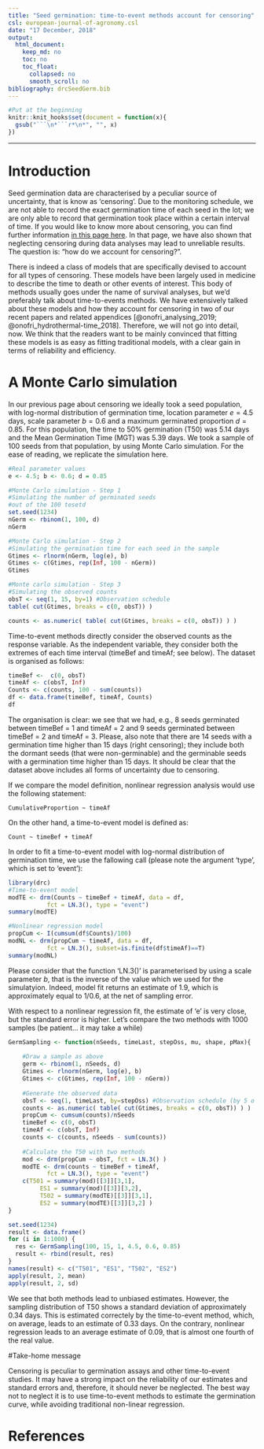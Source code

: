 ```yaml
---
title: "Seed germination: time-to-event methods account for censoring"
csl: european-journal-of-agronomy.csl
date: "17 December, 2018"
output:
  html_document:
    keep_md: no
    toc: no
    toc_float:
      collapsed: no
      smooth_scroll: no
bibliography: drcSeedGerm.bib
---
```


```r
#Put at the beginning
knitr::knit_hooks$set(document = function(x){ 
  gsub("```\n*```r*\n*", "", x) 
})
```

---

# Introduction

Seed germination data are characterised by a peculiar source of uncertainty, that is know as 'censoring'. Due to the monitoring schedule, we are not able to record the exact germination time of each seed in the lot; we are only able to record that germination took place within a certain interval of time. If you would like to know more about censoring, you can find further information [in this page here](Censoring.html). In that page, we have also shown that neglecting censoring during data analyses may lead to unreliable results. The question is: "how do we account for censoring?".

There is indeed a class of models that are specifically devised to account for all types of censoring. These models have been largely used in medicine to describe the time to death or other events of interest. This body of methods usually goes under the name of survival analyses, but we'd preferably talk about time-to-events methods. We have extensively talked about these models and how they account for censoring in two of our recent papers and related appendices [@onofri_analysing_2019; @onofri_hydrothermal-time_2018]. Therefore, we will not go into detail, now. We think that the readers want to be mainly convinced that fitting these models is as easy as fitting traditional models, with a clear gain in terms of reliability and efficiency.

# A Monte Carlo simulation

In our previous page about censoring we ideally took a seed population, with log-normal distribution of germination time, location parameter $e = 4.5$ days, scale parameter $b = 0.6$  and a maximum germinated proportion $d = 0.85$. For this population, the time to 50% germination (T50) was 5.14 days and the Mean Germination Time (MGT) was 5.39 days. We took a sample of 100 seeds from that population, by using Monte Carlo simulation. For the ease of reading, we replicate the simulation here.



```r
#Real parameter values
e <- 4.5; b <- 0.6; d = 0.85

#Monte Carlo simulation - Step 1
#Simulating the number of germinated seeds
#out of the 100 tesetd
set.seed(1234)
nGerm <- rbinom(1, 100, d)
nGerm

#Monte Carlo simulation - Step 2
#Simulating the germination time for each seed in the sample
Gtimes <- rlnorm(nGerm, log(e), b)
Gtimes <- c(Gtimes, rep(Inf, 100 - nGerm))
Gtimes

#Monte carlo simulation - Step 3
#Simulating the observed counts
obsT <- seq(1, 15, by=1) #Observation schedule
table( cut(Gtimes, breaks = c(0, obsT)) )

counts <- as.numeric( table( cut(Gtimes, breaks = c(0, obsT)) ) )
```

Time-to-event methods directly consider the observed counts as the response variable. As the independent variable, they consider both the extremes of each time interval (timeBef and timeAf; see below). The dataset is organised as follows:

```r
timeBef <-  c(0, obsT)
timeAf <- c(obsT, Inf)
Counts <- c(counts, 100 - sum(counts))
df <- data.frame(timeBef, timeAf, Counts)
df
```


The organisation is clear: we see that we had, e.g., 8 seeds germinated between timeBef = 1 and timeAf = 2 and 9 seeds germinated between timeBef = 2 and timeAf = 3. Please, also note that there are 14 seeds with a germination time higher than 15 days (right censoring); they include both the dormant seeds (that were non-germinable) and the germinable seeds with a germination time higher than 15 days. It should be clear that the dataset above includes all forms of uncertainty due to censoring.

If we compare the model definition, nonlinear regression analysis would use the following statement:

```
CumulativeProportion ~ timeAf
```

On the other hand, a time-to-event model is defined as:

```
Count ~ timeBef + timeAf
```
In order to fit a time-to-event model with log-normal distribution of germination time, we use the fallowing call (please note the argument 'type', which is set to 'event'):

```r
library(drc)
#Time-to-event model
modTE <- drm(Counts ~ timeBef + timeAf, data = df, 
           fct = LN.3(), type = "event")
summary(modTE)

#Nonlinear regression model
propCum <- I(cumsum(df$Counts)/100)
modNL <- drm(propCum ~ timeAf, data = df, 
           fct = LN.3(), subset=is.finite(df$timeAf)==T)
summary(modNL)
```

Please consider that the function 'LN.3()' is parameterised by using a scale parameter $b$, that is the inverse of the value which we used for the simulatyion. Indeed, model fit returns an estimate of 1.9, which is approximately equal to $1/0.6$, at the net of sampling error.

With respect to a nonlinear regression fit, the estimate of 'e' is very close, but the standard error is higher. Let's compare the two methods with 1000 samples (be patient... it may take a while)

```r
GermSampling <- function(nSeeds, timeLast, stepOss, mu, shape, pMax){
    
    #Draw a sample as above
    germ <- rbinom(1, nSeeds, d)
    Gtimes <- rlnorm(nGerm, log(e), b)
    Gtimes <- c(Gtimes, rep(Inf, 100 - nGerm))
    
    #Generate the observed data
    obsT <- seq(1, timeLast, by=stepOss) #Observation schedule (by 5 o 2)
    counts <- as.numeric( table( cut(Gtimes, breaks = c(0, obsT)) ) )
    propCum <- cumsum(counts)/nSeeds
    timeBef <- c(0, obsT)
    timeAf <- c(obsT, Inf)
    counts <- c(counts, nSeeds - sum(counts))
    
    #Calculate the T50 with two methods
    mod <- drm(propCum ~ obsT, fct = LN.3() )
    modTE <- drm(counts ~ timeBef + timeAf, 
           fct = LN.3(), type = "event")
    c(T501 = summary(mod)[[3]][3,1],
         ES1 = summary(mod)[[3]][3,2],
         T502 = summary(modTE)[[3]][3,1],
         ES2 = summary(modTE)[[3]][3,2] )
}

set.seed(1234)
result <- data.frame()
for (i in 1:1000) {
  res <- GermSampling(100, 15, 1, 4.5, 0.6, 0.85)
  result <- rbind(result, res)
} 
names(result) <- c("T501", "ES1", "T502", "ES2")
apply(result, 2, mean)
apply(result, 2, sd)
```

We see that both methods lead to unbiased estimates. However, the sampling distribution of T50 shows a standard deviation of approximately 0.34 days. This is estimated correctely by the time-to-event method, which, on average, leads to an estimate of 0.33 days. On the contrary, nonlinear regression leads to an average estimate of 0.09, that is almost one fourth of the real value.

#Take-home message

Censoring is peculiar to germination assays and other time-to-event studies. It may have a strong impact on the reliability of our estimates and standard errors and, therefore, it should never be neglected. The best way not to neglect it is to use time-to-event methods to estimate the germination curve, while avoiding traditional non-linear regression. 



# References
